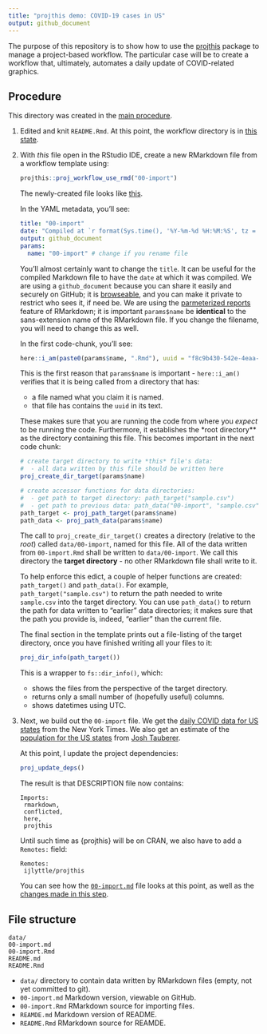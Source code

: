 ```yaml
---
title: "projthis demo: COVID-19 cases in US"
output: github_document
---
```


The purpose of this repository is to show how to use the [projthis](https://ijlyttle.github.io/projthis/) package to manage a project-based workflow. 
The particular case will be to create a workflow that, ultimately, automates a daily update of COVID-related graphics.

## Procedure

This directory was created in the [main procedure](../README.md).

1. Edited and knit `README.Rmd`. At this point, the workflow directory is in [this state](https://github.com/ijlyttle/covidStates/tree/create-workflow/workflow).

1. With *this* file open in the RStudio IDE, create a new RMarkdown file from a workflow template using:

   ```r
   projthis::proj_workflow_use_rmd("00-import")
   ```
   
   The newly-created file looks like [this](https://github.com/ijlyttle/covidStates/blob/5acbfc5bc1c898c1210455f2c921732e100069a7/workflow/00-import.Rmd).
   
   In the YAML metadata, you'll see:
   
   ```yaml
   title: "00-import"
   date: "Compiled at `r format(Sys.time(), '%Y-%m-%d %H:%M:%S', tz = 'UTC')` UTC"
   output: github_document
   params:
     name: "00-import" # change if you rename file
   ```
   
   You'll almost certainly want to change the `title`.
   It can be useful for the compiled Markdown file to have the `date` at which it was compiled.
   We are using a `github_document` because you can share it easily and securely on GitHub; it is [browseable](https://happygitwithr.com/workflows-browsability.html), and you can make it private to restrict who sees it, if need be.
   We are using the [parmeterized reports](https://bookdown.org/yihui/rmarkdown/parameterized-reports.html) feature of RMarkdown; it is important `params$name` be **identical** to the sans-extension name of the RMarkdown file.
   If you change the filename, you will need to change this as well.
   
   In the first code-chunk, you'll see:
   
   ```r
   here::i_am(paste0(params$name, ".Rmd"), uuid = "f8c9b430-542e-4eaa-b315-bad86866aa06")
   ```
   
   This is the first reason that `params$name` is important - `here::i_am()` verifies that it is being called from a directory that has:
   
   - a file named what you claim it is named.
   - that file has contains the `uuid` in its text.
   
   These makes sure that you are running the code from where you *expect* to be running the code. 
   Furthermore, it establishes the *root directory** as the directory containing this file. 
   This becomes important in the next code chunk:
   
   ```r
   # create target directory to write *this* file's data: 
   #  - all data written by this file should be written here
   proj_create_dir_target(params$name)
   
   # create accessor functions for data directories:
   #  - get path to target directory: path_target("sample.csv")
   #  - get path to previous data: path_data("00-import", "sample.csv")
   path_target <- proj_path_target(params$name)
   path_data <- proj_path_data(params$name)
   ```
   
   The call to `proj_create_dir_target()` creates a directory (relative to the *root*) called `data/00-import`, named for this file.
   All of the data written from `00-import.Rmd` shall be written to `data/00-import`. 
   We call this directory the **target directory** - no other RMarkdown file shall write to it.
   
   To help enforce this edict, a couple of helper functions are created: `path_target()` and `path_data()`. 
   For example, `path_target("sample.csv")` to return the path needed to write `sample.csv` into the target directory.
   You can use `path_data()` to return the path for data written to "earlier" data directories; it makes sure that the path you provide is, indeed, "earlier" than the current file.
   
   The final section in the template prints out a file-listing of the target directory, once you have finished writing all your files to it:
   
   ```r
   proj_dir_info(path_target())
   ```
   
   This is a wrapper to `fs::dir_info()`, which:
   
   - shows the files from the perspective of the target directory.
   - returns only a small number of (hopefully useful) columns.
   - shows datetimes using UTC.
   
1. Next, we build out the `00-import` file.
   We get the [daily COVID data for US states](https://github.com/nytimes/covid-19-data/blob/master/us-states.csv) from the New York Times.
   We also get an estimate of the [population for the US states](https://github.com/JoshData/historical-state-population-csv/blob/primary/historical_state_population_by_year.csv) from [Josh Tauberer](https://github.com/JoshData).
   
   At this point, I update the project dependencies:
   
   ```r
   proj_update_deps()
   ```
   
   The result is that DESCRIPTION file now contains:
   
   ```
   Imports: 
    rmarkdown,
    conflicted,
    here,
    projthis
   ```
   
   Until such time as {projthis} will be on CRAN, we also have to add a `Remotes:` field:
   
   ```
   Remotes:
    ijlyttle/projthis
   ```
   
   You can see how the [`00-import.md`](https://github.com/ijlyttle/covidStates/blob/workflow-import/workflow/00-import.md) file looks at this point, as well as the [changes made in this step](https://github.com/ijlyttle/covidStates/pull/3/files).

## File structure

```
data/
00-import.md
00-import.Rmd
README.md
README.Rmd
```

- `data/` directory to contain data written by RMarkdown files (empty, not yet committed to git).
- `00-import.md` Markdown version, viewable on GitHub.
- `00-import.Rmd` RMarkdown source for importing files.
- `REAMDE.md` Markdown version of README.
- `README.Rmd` RMarkdown source for REAMDE.
